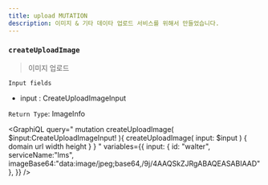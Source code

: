 ```yaml
---
title: upload MUTATION
description: 이미지 & 기타 데이타 업로드 서비스를 위해서 만들었습니다.
---
```



### `createUploadImage`
> 이미지 업로드


`Input fields`
* input : <Link to="/type/upload/#CreateUploadImageInput">CreateUploadImageInput</Link>

`Return Type`: <Link to="/type/imageInfo/#ImageInfo">ImageInfo</Link>

<GraphiQL
  query="
  mutation createUploadImage( $input:CreateUploadImageInput! ){
    createUploadImage( input: $input ) {
      domain
      url
      width
      height
    }
  }
  "
  variables={{
    input: {
      id: "walter",
      serviceName:"lms",
      imageBase64:"data:image/jpeg;base64,/9j/4AAQSkZJRgABAQEASABIAAD"
    },
  }}
/>

